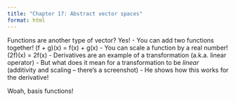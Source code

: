 ```yaml
---
title: "Chapter 17: Abstract vector spaces"
format: html
---
```


Functions are another type of vector?
Yes!
  - You can add two functions together! (f + g)(x) = f(x) + g(x)
  - You can scale a function by a real number! (2f)(x) = 2f(x)
  - Derivatives are an example of a transformation (a.k.a. linear operator)
    - But what does it mean for a transformation to be *linear* (additivity and scaling -- there's a screenshot)
    - He shows how this works for the derivative!
  
Woah, basis functions! 